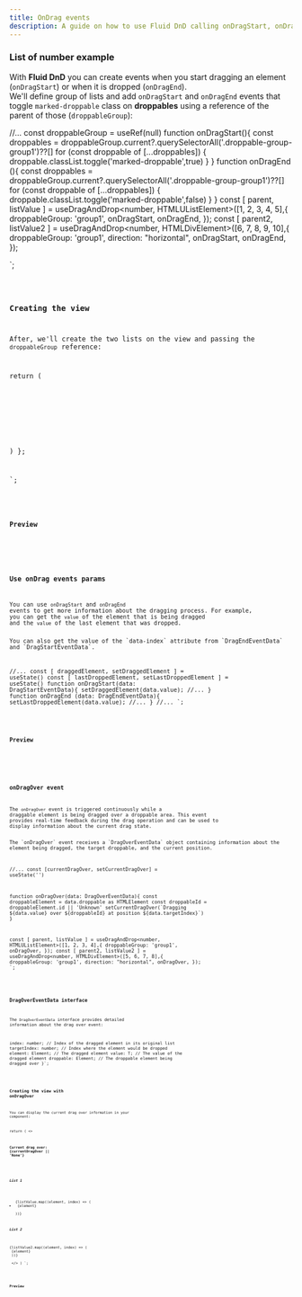 ```yaml
---
title: OnDrag events
description: A guide on how to use Fluid DnD calling onDragStart, onDragEnd, and onDragOver events.
---
```



### List of number example

With **Fluid DnD** you can create events when you start dragging an element (`onDragStart`) or when it is dropped (`onDragEnd`).\
We'll define group of lists and add `onDragStart` and `onDragEnd` events that toggle `marked-droppable` class on **droppables** using a reference of the parent of those (`droppableGroup`):


//...
const droppableGroup = useRef<HTMLDivElement>(null)
function onDragStart(){
  const droppables = droppableGroup.current?.querySelectorAll('.droppable-group-group1')??[]
  for (const droppable of [...droppables]) {
    droppable.classList.toggle('marked-droppable',true)
  }
}
function onDragEnd (){
  const droppables = droppableGroup.current?.querySelectorAll('.droppable-group-group1')??[]
  for (const droppable of [...droppables]) {
    droppable.classList.toggle('marked-droppable',false)
  }
}
const [ parent, listValue ] = useDragAndDrop<number, HTMLUListElement>([1, 2, 3, 4, 5],{
    droppableGroup: 'group1',
    onDragStart,
    onDragEnd,
});
const [ parent2, listValue2 ] = useDragAndDrop<number, HTMLDivElement>([6, 7, 8, 9, 10],{
    droppableGroup: 'group1',
    direction: "horizontal",
    onDragStart,
    onDragEnd,
});

`;

<Code code={listOfNumbers} lang="tsx" mark={highlightsListOfNumbers} />

### Creating the view

After, we'll create the two lists on the view and passing the `droppableGroup` reference:

  return (
      <div ref={droppableGroup} className="group-list bg-[var(--sl-color-gray-6)]">
          <ul ref={parent} className="number-list">
            <!-- ... -->
          </ul>
          <div ref={parent2} className="number-list-h">
              <!-- ... -->
          </div>
      </div>
  )
};

`;


<Code code={listOfNumbersDraggable} lang="tsx" mark={highlightsDraggable} />

### Preview

<div class="p-8 bg-[var(--sl-color-gray-6)]">
  <OnDragEvents client:load  />
</div>


### Use onDrag events params

You can use `onDragStart` and `onDragEnd` events to get more information about the dragging process. 
For example, you can get the `value` of the element that is being dragged and the `value` of the last element that was dropped.
<Aside type="note">You can also get the value of the `data-index` attribute from `DragEndEventData` and `DragStartEventData`.</Aside>

//...
const [ draggedElement, setDraggedElement ] = useState<number>()
const [ lastDroppedElement, setLastDroppedElement ] = useState<number>()
function onDragStart(data: DragStartEventData<number>){
  setDraggedElement(data.value);
  //...
}
function onDragEnd (data: DragEndEventData<number>){
  setLastDroppedElement(data.value);
  //...
}
//...
`;

<Code code={onDragParams} lang="tsx" mark={highlightsOnDragParams} />

### Preview

<div class="p-8 bg-[var(--sl-color-gray-6)]">
  <OnDragEventsWithMoreInfo client:load  />
</div>

### onDragOver event

The `onDragOver` event is triggered continuously while a draggable element is being dragged over a droppable area. This event provides real-time feedback during the drag operation and can be used to display information about the current drag state.

<Aside type="note">The `onDragOver` event receives a `DragOverEventData` object containing information about the element being dragged, the target droppable, and the current position.</Aside>

//...
const [currentDragOver, setCurrentDragOver] = useState<string>('')

function onDragOver(data: DragOverEventData<number>){
  const droppableElement = data.droppable as HTMLElement
  const droppableId = droppableElement.id || 'Unknown'
  setCurrentDragOver(\`Dragging \${data.value} over \${droppableId} at position \${data.targetIndex}\`)
}

const [ parent, listValue ] = useDragAndDrop<number, HTMLUListElement>([1, 2, 3, 4],{
    droppableGroup: 'group1',
    onDragOver,
});
const [ parent2, listValue2 ] = useDragAndDrop<number, HTMLDivElement>([5, 6, 7, 8],{
    droppableGroup: 'group1',
    direction: "horizontal",
    onDragOver,
});
`;


<Code code={onDragOverExample} lang="tsx" mark={highlightsOnDragOver} />

### DragOverEventData interface

The `DragOverEventData` interface provides detailed information about the drag over event:

  index: number;        // Index of the dragged element in its original list
  targetIndex: number;  // Index where the element would be dropped
  element: Element;     // The dragged element
  value: T;            // The value of the dragged element
  droppable: Element;   // The droppable element being dragged over
}`;

<Code code={dragOverEventData} lang="typescript" />

### Creating the view with onDragOver

You can display the current drag over information in your component:

return (
    <>
        <div className="my-6">
            <h4>Current drag over: <span className="!text-[var(--sl-color-white)]">{currentDragOver || 'None'}</span></h4>
        </div>
        <div ref={droppableGroup} className="group-list bg-[var(--sl-color-gray-6)]">
            <h5 className="mb-2">List 1</h5>
            <ul ref={parent} id="list1" className="number-list">
                {listValue.map((element, index) => (
                    <li className="number" data-index={index} key={element}>
                        {element}
                    </li>
                ))}
            </ul>
            <h5 className="mb-2">List 2</h5>
            <div ref={parent2} id="list2" className="number-list-h">
                {listValue2.map((element, index) => (
                    <div className="number" data-index={index} key={element}>
                        {element}
                    </div>
                ))}
            </div>
        </div>
    </>
)
`;


<Code code={onDragOverTemplate} lang="tsx" mark={highlightsOnDragOverTemplate} />

### Preview

<div class="p-8 bg-[var(--sl-color-gray-6)]">
  <OnDragOverEvents client:load  />
</div>
